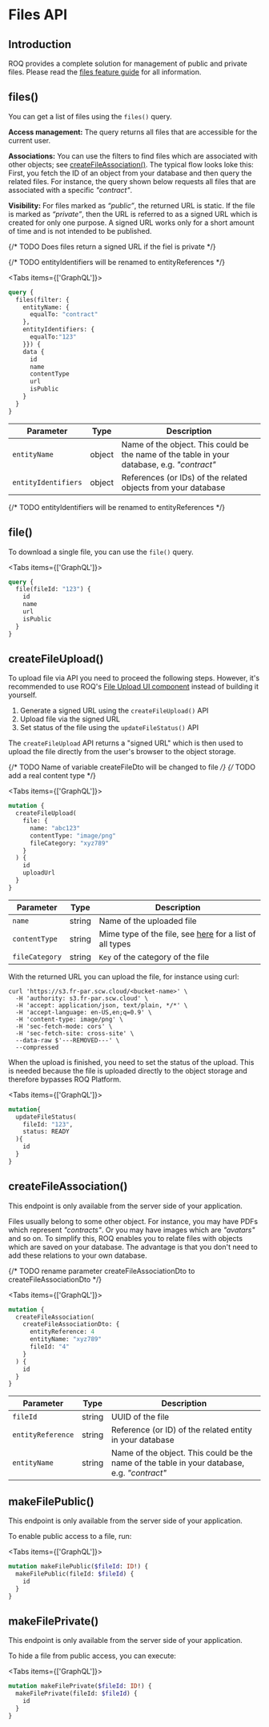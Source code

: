 
# Files API

## Introduction

ROQ provides a complete solution for management of public and private files. Please read the
[files feature guide](/feature-guides/files) for all information.

## files()

You can get a list of files using the `files()` query.

**Access management:** The query returns all files that are accessible for the
current user.

**Associations:** You can use the filters to find files which are associated with other objects;
see [createFileAssociation()](#createfileassociation). The typical flow looks loke this: First, you fetch the ID of an
object from your database and then query the related
files. For instance, the query shown below requests all files that are associated with a specific _"contract"_.

**Visibility:** For files marked as _“public”_, the returned URL is static. If the file is marked as _“private”_, then
the
URL is
referred to as a signed URL which is created for only one purpose. A signed URL works only for a short amount of time
and is not intended to be published.

{/* TODO Does files return a signed URL if the fiel is private */}

{/* TODO entityIdentifiers will be renamed to entityReferences */}

<Tabs items={['GraphQL']}><Tab>

```graphql
query {
  files(filter: {
    entityName: {
      equalTo: "contract"
    },
    entityIdentifiers: {
      equalTo:"123"
    }}) {
    data {
      id
      name
      contentType
      url
      isPublic
    }
  }
}
```

</Tab></Tabs>

| Parameter           | Type   | Description                                                                                 |
|---------------------|--------|---------------------------------------------------------------------------------------------|
| `entityName`        | object | Name of the object. This could be the name of the table in your database, e.g. _"contract"_ |
| `entityIdentifiers` | object | References (or IDs) of the related objects from your database                               |

{/* TODO entityIdentifiers will be renamed to entityReferences */}

## file()

To download a single file, you can use the `file()` query.

<Tabs items={['GraphQL']}><Tab>

```graphql
query {
  file(fileId: "123") {
    id
    name
    url
    isPublic
  }
}
```

</Tab></Tabs>

## createFileUpload()

To upload file via API you need to proceed the following steps. However, it's recommended to use ROQ's [File Upload UI
component](/ui-components/file-upload) instead of building it yourself.

1. Generate a signed URL using the `createFileUpload()` API
2. Upload file via the signed URL
3. Set status of the file using the `updateFileStatus()` API

The `createFileUpload` API returns a "signed URL" which is then used to upload the file directly from the user's browser
to the object storage.

{/* TODO Name of variable createFileDto will be changed to file  */}
{/* TODO add a real content type  */}

<Tabs items={['GraphQL']}><Tab>

```graphql
mutation {
  createFileUpload(
    file: {
      name: "abc123"
      contentType: "image/png"
      fileCategory: "xyz789"
    }
  ) {
    id
    uploadUrl
  }
}

```

</Tab></Tabs>

| Parameter      | Type   | Description                                                                               |
|----------------|--------|-------------------------------------------------------------------------------------------|
| `name`         | string | Name of the uploaded file                                                                 |
| `contentType`  | string | Mime type of the file, see [here](https://mimetype.io/all-types/) for a list of all types |
| `fileCategory` | string | `Key` of the category of the file                                                         |

With the returned URL you can upload the file, for instance using curl:

```shell
curl 'https://s3.fr-par.scw.cloud/<bucket-name>' \
  -H 'authority: s3.fr-par.scw.cloud' \
  -H 'accept: application/json, text/plain, */*' \
  -H 'accept-language: en-US,en;q=0.9' \
  -H 'content-type: image/png' \
  -H 'sec-fetch-mode: cors' \
  -H 'sec-fetch-site: cross-site' \
  --data-raw $'---REMOVED---' \
  --compressed
```

When the upload is finished, you need to set the status of the upload. This is needed because the file is uploaded
directly to the object storage and therefore bypasses ROQ Platform.

<Tabs items={['GraphQL']}><Tab>

```graphql
mutation{
  updateFileStatus(
    fileId: "123",
    status: READY
  ){
    id
  }
}
```

</Tab></Tabs>

## createFileAssociation()

<Callout type="info" emoji="ℹ️">
  This endpoint is only available from the server side of your application. 
</Callout>

Files usually belong to some other object. For instance, you may have PDFs which represent _"contracts"_. Or you may
have images which are _"avatars"_ and so on. To simplify this, ROQ enables you to relate files with objects which are
saved on your database. The advantage is that you don't need to add these relations to your own database.

{/* TODO rename parameter createFileAssociationDto to createFileAssociationDto */}

<Tabs items={['GraphQL']}><Tab>

```graphql
mutation {
  createFileAssociation(
    createFileAssociationDto: {
      entityReference: 4
      entityName: "xyz789"
      fileId: "4"
    }
  ) {
    id
  }
}
```

</Tab></Tabs>

| Parameter         | Type   | Description                                                                                 |
|-------------------|--------|---------------------------------------------------------------------------------------------|
| `fileId`          | string | UUID of the file                                                                            |                                                                          
| `entityReference` | string | Reference (or ID) of the related entity in your database                                    |
| `entityName`      | string | Name of the object. This could be the name of the table in your database, e.g. _"contract"_ |

## makeFilePublic()

<Callout type="info" emoji="ℹ️">
  This endpoint is only available from the server side of your application. 
</Callout>

To enable public access to a file, run:

<Tabs items={['GraphQL']}><Tab>

```graphql
mutation makeFilePublic($fileId: ID!) {
  makeFilePublic(fileId: $fileId) {
    id
  }
}
```

</Tab></Tabs>

## makeFilePrivate()

<Callout type="info" emoji="ℹ️">
  This endpoint is only available from the server side of your application. 
</Callout>

To hide a file from public access, you can execute:

<Tabs items={['GraphQL']}><Tab>

```graphql
mutation makeFilePrivate($fileId: ID!) {
  makeFilePrivate(fileId: $fileId) {
    id
  }
}
```

</Tab></Tabs>
